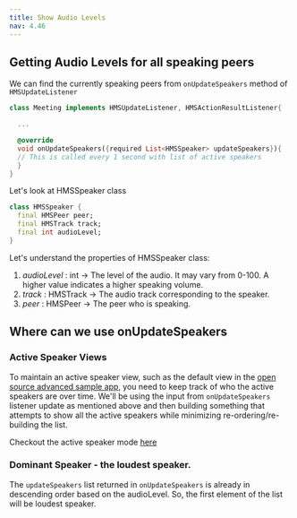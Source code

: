 ---
title: Show Audio Levels
nav: 4.46
---

## Getting Audio Levels for all speaking peers

We can find the currently speaking peers from `onUpdateSpeakers` method of `HMSUpdateListener`

```dart
class Meeting implements HMSUpdateListener, HMSActionResultListener{

  ...

  @override
  void onUpdateSpeakers({required List<HMSSpeaker> updateSpeakers}){
  // This is called every 1 second with list of active speakers
  }
}
```

Let's look at HMSSpeaker class

```dart
class HMSSpeaker {
  final HMSPeer peer;
  final HMSTrack track;
  final int audioLevel;
}
```

Let's understand the properties of HMSSpeaker class:

1. _audioLevel_ : int -> The level of the audio. It may vary from 0-100. A higher value indicates a higher speaking volume.
2. _track_ : HMSTrack -> The audio track corresponding to the speaker.
3. _peer_ : HMSPeer -> The peer who is speaking.

## Where can we use onUpdateSpeakers

### Active Speaker Views

To maintain an active speaker view, such as the default view in the [open source advanced sample app](https://github.com/100mslive/100ms-flutter/tree/main/example), you need to keep track of who the active
speakers are over time. We'll be using the input from `onUpdateSpeakers` listener update as mentioned above and then building something that attempts to show all
the active speakers while minimizing re-ordering/re-building the list.

Checkout the active speaker mode [here](https://github.com/100mslive/100ms-flutter/tree/main/example#application-settings-and-meeting-modes)

### Dominant Speaker - the loudest speaker.

The `updateSpeakers` list returned in `onUpdateSpeakers` is already in descending order based on the audioLevel.
So, the first element of the list will be loudest speaker.
